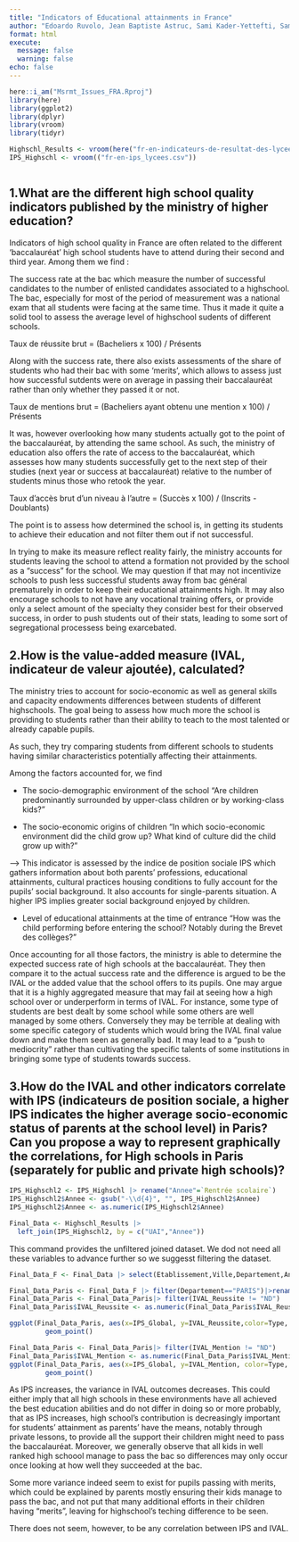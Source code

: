 ```yaml
---
title: "Indicators of Educational attainments in France"
author: "Edoardo Ruvolo, Jean Baptiste Astruc, Sami Kader-Yettefti, Sami Louahlia"
format: html
execute:
  message: false
  warning: false
echo: false
---
```



```r
here::i_am("Msrmt_Issues_FRA.Rproj")
library(here)
library(ggplot2)
library(dplyr)
library(vroom)
library(tidyr)
```

```r
Highschl_Results <- vroom(here("fr-en-indicateurs-de-resultat-des-lycees-denseignement-general-et-technologique.csv"))
IPS_Highschl <- vroom(("fr-en-ips_lycees.csv"))
```


```r

```



## 1.What are the different high school quality indicators published by the ministry of higher education?

Indicators of high school quality in France are often related to the different 'baccalauréat' high school students have to attend during their second and third year. Among them we find :

The success rate at the bac which measure the number of successful candidates to the number of enlisted candidates associated to a highschool. The bac, especially for most of the period of measurement was a national exam that all students were facing at the same time. Thus it made it quite a solid tool to assess the average level of highschool sudents of different schools.

Taux de réussite brut = (Bacheliers x 100) / Présents

Along with the success rate, there also exists assessments of the share of students who had their bac with some 'merits', which allows to assess just how successful sutdents were on average in passing their baccalauréat rather than only whether they passed it or not.

Taux de mentions brut = (Bacheliers ayant obtenu une mention x 100) / Présents

It was, however overlooking how many students actually got to the point of the baccalauréat, by attending the same school. As such, the ministry of education also offers the rate of access to the baccalauréat, which assesses how many students successfully get to the next step of their studies (next year or success at baccalauréat) relative to the number of students minus those who retook the year.

Taux d'accès brut d'un niveau à l'autre = (Succès x 100) / (Inscrits - Doublants)

The point is to assess how determined the school is, in getting its students to achieve their education and not filter them out if not successful.

In trying to make its measure reflect reality fairly, the ministry accounts for students leaving the school to attend a formation not provided by the school as a "success" for the school. We may question if that may not incentivize schools to push less successful students away from bac général prematurely in order to keep their educational attainments high. 
It may also encourage schools to not have any vocational training offers, or provide only a select amount of the specialty they consider best for their observed success, in order to push students out of their stats, leading to some sort of segregational processess being exarcebated. 



## 2.How is the value-added measure (IVAL, indicateur de valeur ajoutée), calculated?

The ministry tries to account for socio-economic as well as general skills and capacity endowments differences between students of different highschools. The goal being to assess how much more the school is providing to students rather than their ability to teach to the most talented or already capable pupils.

As such, they try comparing students from different schools to students having similar characteristics potentially affecting their attainments.

Among the factors accounted for, we find 

- The socio-demographic environment of the school "Are children predominantly surrounded by upper-class children or by working-class kids?"

- The socio-economic origins of children "In which socio-economic environment did the child grow up? What kind of culture did the child grow up with?"

--> This indicator is assessed by the indice de position sociale IPS which gathers information about both parents' professions, educational attainments, cultural practices housing conditions to fully account for the pupils' social background. It also accounts for single-parents situation. A higher IPS implies greater social background enjoyed by children.

- Level of educational attainments at the time of entrance "How was the child performing before entering the school? Notably during the Brevet des collèges?"

Once accounting for all those factors, the ministry is able to determine the expected success rate of high schools at the baccalauréat. They then compare it to the actual success rate and the difference is argued to be the IVAL or the added value that the school offers to its pupils. 
One may argue that it is a highly aggregated measure that may fail at seeing how a high school over or underperform in terms of IVAL. For instance, some type of students are best dealt by some school while some others are well managed by some others. Conversely they may be terrible at dealing with some specific category of students which would bring the IVAL final value down and make them seen as generally bad. It may lead to a "push to mediocrity" rather than cultivating the specific talents of some institutions in bringing some type of students towards success.




## 3.How do the IVAL and other indicators correlate with IPS (indicateurs de position sociale, a higher IPS indicates the higher average socio-economic status of parents at the school level) in Paris? Can you propose a way to represent graphically the correlations, for High schools in Paris (separately for public and private high schools)?
```r
IPS_Highschl2 <- IPS_Highschl |> rename("Annee"=`Rentrée scolaire`)
IPS_Highschl2$Annee <- gsub("-\\d{4}", "", IPS_Highschl2$Annee)
IPS_Highschl2$Annee <- as.numeric(IPS_Highschl2$Annee)
```

```r
Final_Data <- Highschl_Results |> 
  left_join(IPS_Highschl2, by = c("UAI","Annee"))
```

This command provides the unfiltered joined dataset. We dod not need all these variables to advance further so we suggesst filtering the dataset.

```r
Final_Data_F <- Final_Data |> select(Etablissement,Ville,Departement,Annee,UAI,`Taux de reussite - Toutes series`,`Taux de reussite attendu france - Toutes series`,`Taux de mentions - Toutes series`,`Taux de mentions attendu - Toutes series`,`Valeur ajoutee du taux de reussite - Toutes series`,`Valeur ajoutee du taux de mentions - Toutes series`,`IPS voie GT`,`IPS voie PRO`,`Type de lycée`,`IPS Ensemble GT-PRO`,`IPS Ensemble GT-PRO`)
```

```r
Final_Data_Paris <- Final_Data_F |> filter(Departement=="PARIS")|>rename(IVAL_Reussite = `Valeur ajoutee du taux de reussite - Toutes series`)|> rename(IVAL_Mention = `Valeur ajoutee du taux de mentions - Toutes series`) |> rename(IPS_Global =`IPS Ensemble GT-PRO`) |> rename(Type=`Type de lycée`)
Final_Data_Paris <- Final_Data_Paris|> filter(IVAL_Reussite != "ND")
Final_Data_Paris$IVAL_Reussite <- as.numeric(Final_Data_Paris$IVAL_Reussite)
```


```r
ggplot(Final_Data_Paris, aes(x=IPS_Global, y=IVAL_Reussite,color=Type, na.rm=TRUE))+
         geom_point()
```

```r
Final_Data_Paris <- Final_Data_Paris|> filter(IVAL_Mention != "ND")
Final_Data_Paris$IVAL_Mention <- as.numeric(Final_Data_Paris$IVAL_Mention)
ggplot(Final_Data_Paris, aes(x=IPS_Global, y=IVAL_Mention, color=Type, na.rm=TRUE))+
         geom_point()
```

As IPS increases, the variance in IVAL outcomes decreases. This could either imply that all high schools in these environments have all achieved the best education abilities and do not differ in doing so or more probably, that as IPS increases, high school's contribution is decreasingly important for students' attainment as parents' have the means, notably through private lessons, to provide all the support their children might need to pass the baccalauréat. Moreover, we generally observe that all kids in well ranked high schoool manage to pass the bac so differences may only occur once looking at how well they succeeded at the bac. 

Some more variance indeed seem to exist for pupils passing with merits, which could be explained by parents mostly ensuring their kids manage to pass the bac, and not put that many additional efforts in their children having "merits", leaving for highschool's teching difference to be seen.

There does not seem, however, to be any correlation between IPS and IVAL.

```r


```

